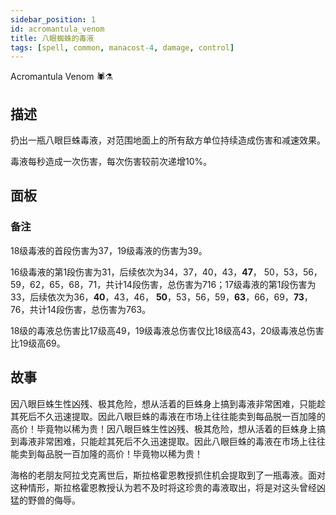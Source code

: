 ```yaml
---
sidebar_position: 1
id: acromantula_venom
title: 八眼蜘蛛的毒液
tags: [spell, common, manacost-4, damage, control]
---
```


Acromantula Venom 🕷️⚗

<!--truncate-->



<CardBasics cardKey={id}/>


## 描述

扔出一瓶八眼巨蛛毒液，对范围地面上的所有敌方单位持续造成伤害和减速效果。

毒液每秒造成一次伤害，每次伤害较前次递增10%。

## 面板


<LevelComponent/>


<CardDynamicTable cardKey={id}/>


<CardComplexTable cardKey={id}/>

### 备注

18级毒液的首段伤害为37，19级毒液的伤害为39。

16级毒液的第1段伤害为31，后续依次为34，37，40，43，**47**， 50，53，56，59，62，65，68，71，共计14段伤害，总伤害为716；17级毒液的第1段伤害为33，后续依次为36，**40**，43，46， **50**，53，56，59，**63**，66，69，**73**，76，共计14段伤害，总伤害为763。

18级的毒液总伤害比17级高49，19级毒液总伤害仅比18级高43，20级毒液总伤害比19级高69。

## 故事

因八眼巨蛛生性凶残、极其危险，想从活着的巨蛛身上搞到毒液非常困难，只能趁其死后不久迅速提取。因此八眼巨蛛的毒液在市场上往往能卖到每品脱一百加隆的高价！毕竟物以稀为贵！因八眼巨蛛生性凶残、极其危险，想从活着的巨蛛身上搞到毒液非常困难，只能趁其死后不久迅速提取。因此八眼巨蛛的毒液在市场上往往能卖到每品脱一百加隆的高价！毕竟物以稀为贵！

海格的老朋友阿拉戈克离世后，斯拉格霍恩教授抓住机会提取到了一瓶毒液。面对这种情形，斯拉格霍恩教授认为若不及时将这珍贵的毒液取出，将是对这头曾经凶猛的野兽的侮辱。



